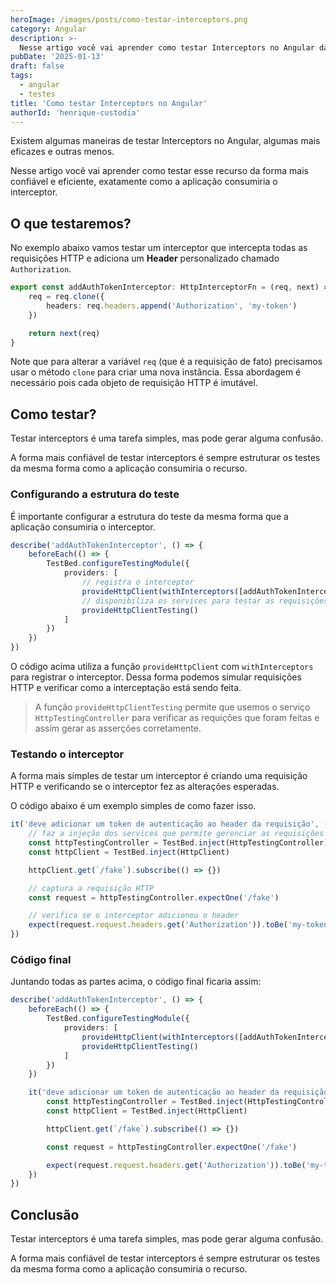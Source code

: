 ```yaml
---
heroImage: /images/posts/como-testar-interceptors.png
category: Angular
description: >-
  Nesse artigo você vai aprender como testar Interceptors no Angular da forma mais confiável e eficiente possível.
pubDate: '2025-01-13'
draft: false
tags:
  - angular
  - testes
title: 'Como testar Interceptors no Angular'
authorId: 'henrique-custodia'
---
```



Existem algumas maneiras de testar Interceptors no Angular, algumas mais eficazes e outras menos.

Nesse artigo você vai aprender como testar esse recurso da forma mais confiável e eficiente, exatamente como a aplicação consumiria o interceptor.

## O que testaremos?

No exemplo abaixo vamos testar um interceptor que intercepta todas as requisições HTTP e adiciona um **Header** personalizado chamado `Authorization`.

```ts
export const addAuthTokenInterceptor: HttpInterceptorFn = (req, next) => {
	req = req.clone({
		headers: req.headers.append('Authorization', 'my-token')
	})

	return next(req)
}
```

Note que para alterar a variável `req` (que é a requisição de fato) precisamos usar o método `clone` para criar uma nova instância.
Essa abordagem é necessário pois cada objeto de requisição HTTP é imutável.

## Como testar?

Testar interceptors é uma tarefa simples, mas pode gerar alguma confusão.

A forma mais confiável de testar interceptors é sempre estruturar os testes da mesma forma como a aplicação consumiria o recurso.

### Configurando a estrutura do teste

É importante configurar a estrutura do teste da mesma forma que a aplicação consumiria o interceptor.

```ts
describe('addAuthTokenInterceptor', () => {
	beforeEach(() => {
		TestBed.configureTestingModule({
			providers: [
				// registra o interceptor
				provideHttpClient(withInterceptors([addAuthTokenInterceptor])),
				// disponibiliza os services para testar as requisições
				provideHttpClientTesting()
			]
		})
	})
})
```

O código acima utiliza a função `provideHttpClient` com `withInterceptors` para registrar o interceptor.
Dessa forma podemos simular requisições HTTP e verificar como a interceptação está sendo feita.

> A função `provideHttpClientTesting` permite que usemos o serviço `HttpTestingController` para verificar as requições que foram feitas e assim gerar as asserções corretamente.

### Testando o interceptor

A forma mais simples de testar um interceptor é criando uma requisição HTTP e verificando se o interceptor fez as alterações esperadas.

O código abaixo é um exemplo simples de como fazer isso.

```ts
it('deve adicionar um token de autenticação ao header da requisição', () => {
	// faz a injeção dos services que permite gerenciar as requisições HTTP
	const httpTestingController = TestBed.inject(HttpTestingController)
	const httpClient = TestBed.inject(HttpClient)

	httpClient.get(`/fake`).subscribe(() => {})

	// captura a requisição HTTP
	const request = httpTestingController.expectOne('/fake')

	// verifica se o interceptor adicionou o header
	expect(request.request.headers.get('Authorization')).toBe('my-token')
})
```

<Ads name='testesAutomatizados' />

### Código final

Juntando todas as partes acima, o código final ficaria assim:

```ts
describe('addAuthTokenInterceptor', () => {
	beforeEach(() => {
		TestBed.configureTestingModule({
			providers: [
				provideHttpClient(withInterceptors([addAuthTokenInterceptor])),
				provideHttpClientTesting()
			]
		})
	})

	it('deve adicionar um token de autenticação ao header da requisição', () => {
		const httpTestingController = TestBed.inject(HttpTestingController)
		const httpClient = TestBed.inject(HttpClient)

		httpClient.get(`/fake`).subscribe(() => {})

		const request = httpTestingController.expectOne('/fake')

		expect(request.request.headers.get('Authorization')).toBe('my-token')
	})
})
```

## Conclusão

Testar interceptors é uma tarefa simples, mas pode gerar alguma confusão.

A forma mais confiável de testar interceptors é sempre estruturar os testes da mesma forma como a aplicação consumiria o recurso.
